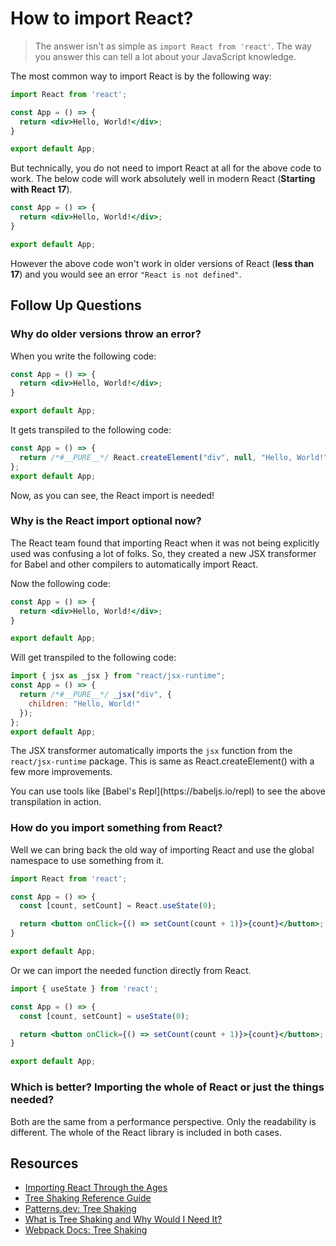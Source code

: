 
# How to import React?

> The answer isn't as simple as `import React from 'react'`. The way you answer this can tell a lot about your JavaScript knowledge.

The most common way to import React is by the following way:

```jsx showLineNumbers {1}
import React from 'react';

const App = () => {
  return <div>Hello, World!</div>;
}

export default App;
```

But technically, you do not need to import React at all for the above code to work. The below code will work absolutely well in modern React (**Starting with React 17**).

```jsx
const App = () => {
  return <div>Hello, World!</div>;
}

export default App;
```

However the above code won't work in older versions of React (**less than 17**) and you would see an error `"React is not defined"`.

## Follow Up Questions

### Why do older versions throw an error?

When you write the following code:

```jsx
const App = () => {
  return <div>Hello, World!</div>;
}

export default App;
```

It gets transpiled to the following code:

```jsx {2}
const App = () => {
  return /*#__PURE__*/ React.createElement("div", null, "Hello, World!");
};
export default App;
```

Now, as you can see, the React import is needed!

### Why is the React import optional now?

The React team found that importing React when it was not being explicitly used was confusing a lot of folks. So, they created a new JSX transformer for Babel and other compilers to automatically import React.

Now the following code:

```jsx
const App = () => {
  return <div>Hello, World!</div>;
}

export default App;
```

Will get transpiled to the following code:

```jsx {1,3-5}
import { jsx as _jsx } from "react/jsx-runtime";
const App = () => {
  return /*#__PURE__*/ _jsx("div", {
    children: "Hello, World!"
  });
};
export default App;
```

The JSX transformer automatically imports the `jsx` function from the `react/jsx-runtime` package. This is same as React.createElement() with a few more improvements.

<Callout>
You can use tools like [Babel's Repl](https://babeljs.io/repl) to see the above transpilation in action.
</Callout>

### How do you import something from React?

Well we can bring back the old way of importing React and use the global namespace to use something from it.

```jsx {1,4}
import React from 'react';

const App = () => {
  const [count, setCount] = React.useState(0);

  return <button onClick={() => setCount(count + 1)}>{count}</button>;
}

export default App;
```

Or we can import the needed function directly from React.

```jsx {1,4}
import { useState } from 'react';

const App = () => {
  const [count, setCount] = useState(0);

  return <button onClick={() => setCount(count + 1)}>{count}</button>;
}

export default App;
```

### Which is better? Importing the whole of React or just the things needed?

Both are the same from a performance perspective. Only the readability is different. The whole of the React library is included in both cases.

## Resources

- [Importing React Through the Ages](https://www.epicreact.dev/importing-react-through-the-ages)
- [Tree Shaking Reference Guide](https://www.smashingmagazine.com/2021/05/tree-shaking-reference-guide/)
- [Patterns.dev: Tree Shaking](https://www.patterns.dev/vanilla/tree-shaking/)
- [What is Tree Shaking and Why Would I Need It?](https://stackoverflow.com/questions/45884414/what-is-tree-shaking-and-why-would-i-need-it)
- [Webpack Docs: Tree Shaking](https://webpack.js.org/guides/tree-shaking/)